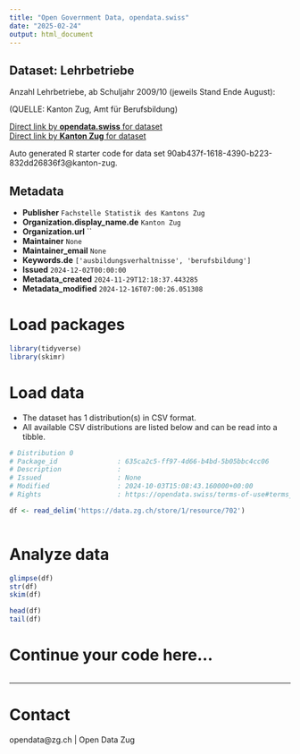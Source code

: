 ```yaml
---
title: "Open Government Data, opendata.swiss"
date: "2025-02-24"
output: html_document
---
```


## Dataset: Lehrbetriebe

Anzahl Lehrbetriebe, ab Schuljahr 2009/10 (jeweils Stand Ende August):

(QUELLE: Kanton Zug, Amt für Berufsbildung)

[Direct link by **opendata.swiss** for dataset](https://opendata.swiss/de/dataset/lehrbetriebe)<br>
[Direct link by **Kanton Zug** for dataset](https://www.zg.ch/behoerden/gesundheitsdirektion/statistikfachstelle/themen/bildung/berufsbildung)

Auto generated R starter code for data set 90ab437f-1618-4390-b223-832dd26836f3@kanton-zug.

## Metadata

- **Publisher** `Fachstelle Statistik des Kantons Zug`
- **Organization.display_name.de** `Kanton Zug`
- **Organization.url** ``
- **Maintainer** `None`
- **Maintainer_email** `None`
- **Keywords.de** `['ausbildungsverhaltnisse', 'berufsbildung']`
- **Issued** `2024-12-02T00:00:00`
- **Metadata_created** `2024-11-29T12:18:37.443285`
- **Metadata_modified** `2024-12-16T07:00:26.051308`


# Load packages

```r

library(tidyverse)
library(skimr)

```

# Load data

-   The dataset has 1 distribution(s) in CSV format.
-   All available CSV distributions are listed below and can be read into a tibble.

```r

# Distribution 0
# Package_id               : 635ca2c5-ff97-4d66-b4bd-5b05bbc4cc06
# Description              : 
# Issued                   : None
# Modified                 : 2024-10-03T15:08:43.160000+00:00
# Rights                   : https://opendata.swiss/terms-of-use#terms_open

df <- read_delim('https://data.zg.ch/store/1/resource/702')



```

# Analyze data

```r

glimpse(df)
str(df)
skim(df)

head(df)
tail(df)

```

# Continue your code here...

```r

```

------------------------------------------------------------------------

# Contact

opendata@zg.ch | Open Data Zug
